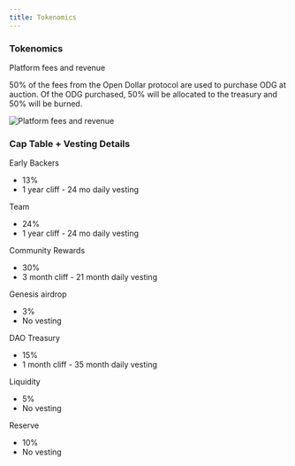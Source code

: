 ```yaml
---
title: Tokenomics
---
```


### Tokenomics

Platform fees and revenue

50% of the fees from the Open Dollar protocol are used to purchase ODG at auction. Of the ODG purchased, 50% will be allocated to the treasury and 50% will be burned.

<img src="./img/Platform fees and revenue.png" alt="Platform fees and revenue" />

### **Cap Table + Vesting Details**

Early Backers

* 13%
* 1 year cliff - 24 mo daily vesting

Team

* 24%
* 1 year cliff - 24 mo daily vesting

Community Rewards

* 30%
* 3 month cliff - 21 month daily vesting

Genesis airdrop

* 3%
* No vesting

DAO Treasury

* 15%
* 1 month cliff - 35 month daily vesting

Liquidity

* 5%
* No vesting

Reserve

* 10%
* No vesting
